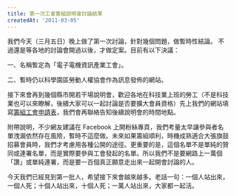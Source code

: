```yaml
---
title: 第一次工會籌組說明會討論結果
createdAt: '2011-03-05'
---
```


我們今天（三月五日）晚上做了第一次討論，針對幾個問題，做暫時性結論。 不過還是等各地的討論會開過以後，才做定案。目前有以下決議：

一、名稱暫定為「電子電機資訊產業工會」。

二、暫時仍以科學園區勞動人權協會作為訊息發佈的網站。

接下來會再到幾個縣市開若干場說明會，歡迎各地在科技業上班的勞工（不是科技業也可以來瞭解，後續大家可以一起討論是否要擴大會員資格）先上我們的網站填寫[籌組工會申請表](/document/what-union-can-do-for-you)，我們會再聯絡告知後續說明會的時間地點。

附帶說明，不少網友建議在 Facebook 上開粉絲專頁，我們考量太早讓參與者名單洩漏依然存在風險，暫時不這麼做。未來如果籌組順利，時機成熟適合大張旗鼓招募會員時，我們才考慮用各種公開的途徑。更重要的是，這個名單不是單純的贊同或連署名單，而是實際要參與工會發起的名單。所以我們不是要網路上一萬個「讚」或單純連署，而是要一百個真正願意走出來一起開會討論的人。

今天我們已經見到第一批人，希望接下來會越來越多。老話一句：一個人站出來，一個人死；十個人站出來，十個人死；一萬人站出來，大家都一起活。
